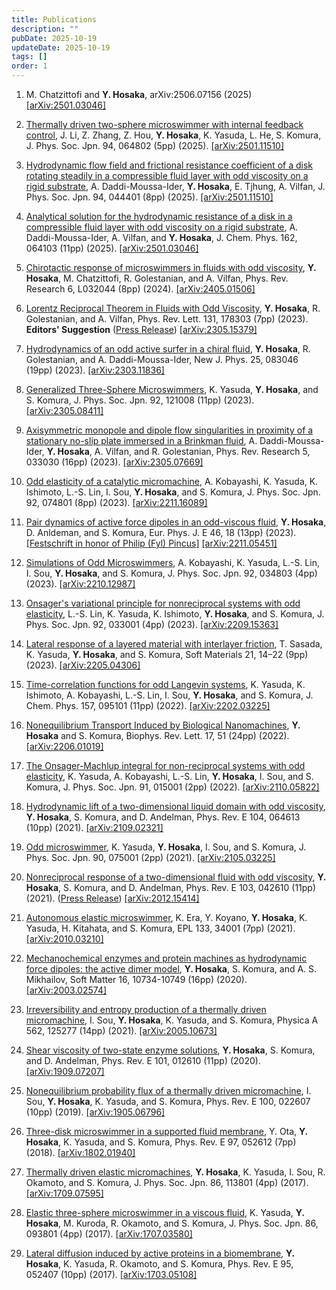 ```yaml
---
title: Publications
description: ""
pubDate: 2025-10-19
updateDate: 2025-10-19
tags: []
order: 1
---
```

1.    M. Chatzittofi and **Y. Hosaka**,
    arXiv:2506.07156 (2025)
    [[arXiv:2501.03046]](https://arxiv.org/abs/2501.03046)

1.  [Thermally driven two-sphere microswimmer with internal feedback control](https://doi.org/10.7566/JPSJ.94.064802),
    J. Li, Z. Zhang, Z. Hou, **Y. Hosaka**, K. Yasuda, L. He, S. Komura,
    J. Phys. Soc. Jpn. 94, 064802 (5pp) (2025). [[arXiv:2501.11510]](https://doi.org/10.48550/arXiv.2502.20752)

1.  [Hydrodynamic flow field and frictional resistance coefficient of a disk rotating steadily in a compressible fluid layer with odd viscosity on a rigid substrate](https://doi.org/10.7566/jpsj.94.044401),
    A. Daddi-Moussa-Ider, **Y. Hosaka**, E. Tjhung, A. Vilfan,
    J. Phys. Soc. Jpn. 94, 044401 (8pp) (2025). [[arXiv:2501.11510]](https://arxiv.org/abs/2501.11510)

1.  [Analytical solution for the hydrodynamic resistance of a disk in a compressible fluid layer with odd viscosity on a rigid substrate](https://doi.org/10.1063/5.0249623),
    A. Daddi-Moussa-Ider, A. Vilfan, and **Y. Hosaka**,
    J. Chem. Phys. 162, 064103 (11pp) (2025).
    [[arXiv:2501.03046]](https://arxiv.org/abs/2501.03046)

1.  [Chirotactic response of microswimmers in fluids with odd viscosity](https://doi.org/10.1103/PhysRevResearch.6.L032044),
    **Y. Hosaka**, M. Chatzittofi, R. Golestanian, and A. Vilfan,
    Phys. Rev. Research 6, L032044 (8pp) (2024).
    [[arXiv:2405.01506]](https://arxiv.org/abs/2405.01506)

1.  [Lorentz Reciprocal Theorem in Fluids with Odd Viscosity](https://doi.org/10.1103/PhysRevLett.131.178303),
    **Y. Hosaka**, R. Golestanian, and A. Vilfan,
    Phys. Rev. Lett. 131, 178303 (7pp) (2023). **Editors' Suggestion** ([Press Release](https://www.ds.mpg.de/4035034/231127_Hosaka_Lorentz)) [[arXiv:2305.15379]](https://arxiv.org/abs/2305.15379)

1.  [Hydrodynamics of an odd active surfer in a chiral fluid](https://doi.org/10.1088/1367-2630/aceea4),
    **Y. Hosaka**, R. Golestanian, and A. Daddi-Moussa-Ider,
    New J. Phys. 25, 083046 (19pp) (2023). [[arXiv:2303.11836]](https://arxiv.org/abs/2303.11836)

1.  [Generalized Three-Sphere Microswimmers](https://doi.org/10.7566/JPSJ.92.121008),
    K. Yasuda, **Y. Hosaka**, and S. Komura,
    J. Phys. Soc. Jpn. 92, 121008 (11pp) (2023). [[arXiv:2305.08411]](https://arxiv.org/abs/2305.08411)

1.  [Axisymmetric monopole and dipole flow singularities in proximity of a stationary no-slip plate immersed in a Brinkman fluid](https://doi.org/10.1103/PhysRevResearch.5.033030),
    A. Daddi-Moussa-Ider, **Y. Hosaka**, A. Vilfan, and R. Golestanian,
    Phys. Rev. Research 5, 033030 (16pp) (2023). [[arXiv:2305.07669]](https://arxiv.org/abs/2305.07669)

1.  [Odd elasticity of a catalytic micromachine](https://doi.org/10.7566/JPSJ.92.074801),
    A. Kobayashi, K. Yasuda, K. Ishimoto, L.-S. Lin, I. Sou, **Y. Hosaka**, and S. Komura,
    J. Phys. Soc. Jpn. 92, 074801 (8pp) (2023). [[arXiv:2211.16089]](https://arxiv.org/abs/2211.16089)

1.  [Pair dynamics of active force dipoles in an odd-viscous fluid](https://doi.org/10.1140/epje/s10189-023-00265-y),
    **Y. Hosaka**, D. Anldeman, and S. Komura,
    Eur. Phys. J. E 46, 18 (13pp) (2023). [[Festschrift in honor of Philip (Fyl) Pincus](https://link.springer.com/journal/10189/topicalCollection/AC_bd54a1901a518e2ef0f8b85e74f68302)] [[arXiv:2211.05451]](https://arxiv.org/abs/2211.05451)

1.  [Simulations of Odd Microswimmers](https://doi.org/10.7566/JPSJ.92.034803),
    A. Kobayashi, K. Yasuda, L.-S. Lin, I. Sou, **Y. Hosaka**, and S. Komura,
    J. Phys. Soc. Jpn. 92, 034803 (4pp) (2023). [[arXiv:2210.12987]](https://arxiv.org/abs/2210.12987)

1.  [Onsager's variational principle for nonreciprocal systems with odd elasticity](https://doi.org/10.7566/JPSJ.92.033001),
    L.-S. Lin, K. Yasuda, K. Ishimoto, **Y. Hosaka**, and S. Komura,
    J. Phys. Soc. Jpn. 92, 033001 (4pp) (2023). [[arXiv:2209.15363]](https://arxiv.org/abs/2209.15363)

1.  [Lateral response of a layered material with interlayer friction](https://doi.org/10.1080/1539445X.2022.2115514),
    T. Sasada, K. Yasuda, **Y. Hosaka**, and S. Komura,
    Soft Materials 21, 14–22 (9pp) (2023). [[arXiv:2205.04306]](https://arxiv.org/abs/2205.04306)

1.  [Time-correlation functions for odd Langevin systems](https://doi.org/10.1063/5.0095969),
    K. Yasuda, K. Ishimoto, A. Kobayashi, L.-S. Lin, I. Sou, **Y. Hosaka**, and S. Komura,
    J. Chem. Phys. 157, 095101 (11pp) (2022). [[arXiv:2202.03225]](https://arxiv.org/abs/2202.03225)

1.  [Nonequilibrium Transport Induced by Biological Nanomachines](https://doi.org/10.1142/S1793048022310026),
    **Y. Hosaka** and S. Komura,
    Biophys. Rev. Lett. 17, 51 (24pp) (2022). [[arXiv:2206.01019]](https://arxiv.org/abs/2206.01019)

1.  [The Onsager-Machlup integral for non-reciprocal systems with odd elasticity](https://doi.org/10.7566/JPSJ.91.015001),
    K. Yasuda, A. Kobayashi, L.-S. Lin, **Y. Hosaka**, I. Sou, and S. Komura,
    J. Phys. Soc. Jpn. 91, 015001 (2pp) (2022). [[arXiv:2110.05822]](https://arxiv.org/abs/2110.05822)

1.  [Hydrodynamic lift of a two-dimensional liquid domain with odd viscosity](https://doi.org/10.1103/PhysRevE.104.064613),
    **Y. Hosaka**, S. Komura, and D. Andelman,
    Phys. Rev. E 104, 064613 (10pp) (2021). [[arXiv:2109.02321]](https://arxiv.org/abs/2109.02321)

1.  [Odd microswimmer](https://doi.org/10.7566/JPSJ.90.075001),
    K. Yasuda, **Y. Hosaka**, I. Sou, and S. Komura,
    J. Phys. Soc. Jpn. 90, 075001 (2pp) (2021). [[arXiv:2105.03225]](https://arxiv.org/abs/2105.03225)

1.  [Nonreciprocal response of a two-dimensional fluid with odd viscosity](https://doi.org/10.1103/PhysRevE.103.042610),
    **Y. Hosaka**, S. Komura, and D. Andelman,
    Phys. Rev. E 103, 042610 (11pp) (2021). ([Press Release](https://www.tmu.ac.jp/news/topics/30902.html)) [[arXiv:2012.15414]](https://arxiv.org/abs/2012.15414)

1.  [Autonomous elastic microswimmer](https://doi.org/10.1209/0295-5075/133/34001),
    K. Era, Y. Koyano, **Y. Hosaka**, K. Yasuda, H. Kitahata, and S. Komura,
    EPL 133, 34001 (7pp) (2021). [[arXiv:2010.03210]](https://arxiv.org/abs/2010.03210)

1.  [Mechanochemical enzymes and protein machines as hydrodynamic force dipoles: the active dimer model](https://doi.org/10.1039/D0SM01138J),
    **Y. Hosaka**, S. Komura, and A. S. Mikhailov,
    Soft Matter 16, 10734-10749 (16pp) (2020). [[arXiv:2003.02574]](https://arxiv.org/abs/2003.02574)

1.  [Irreversibility and entropy production of a thermally driven micromachine](https://doi.org/10.1016/j.physa.2020.125277),
    I. Sou, **Y. Hosaka**, K. Yasuda, and S. Komura,
    Physica A 562, 125277 (14pp) (2021). [[arXiv:2005.10673]](https://arxiv.org/abs/2005.10673)

1.  [Shear viscosity of two-state enzyme solutions](https://doi.org/10.1103/PhysRevE.101.012610),
    **Y. Hosaka**, S. Komura, and D. Andelman,
    Phys. Rev. E 101, 012610 (11pp) (2020). [[arXiv:1909.07207]](https://arxiv.org/abs/1909.07207)

1.  [Nonequilibrium probability flux of a thermally driven micromachine](https://doi.org/10.1103/PhysRevE.100.022607),
    I. Sou, **Y. Hosaka**, K. Yasuda, and S. Komura,
    Phys. Rev. E 100, 022607 (10pp) (2019). [[arXiv:1905.06796]](https://arxiv.org/abs/1905.06796)

1.  [Three-disk microswimmer in a supported fluid membrane](https://doi.org/10.1103/PhysRevE.97.052612),
    Y. Ota, **Y. Hosaka**, K. Yasuda, and S. Komura,
    Phys. Rev. E 97, 052612 (7pp) (2018). [[arXiv:1802.01940]](https://arxiv.org/abs/1802.01940)

1.  [Thermally driven elastic micromachines](https://doi.org/10.7566/JPSJ.86.113801),
    **Y. Hosaka**, K. Yasuda, I. Sou, R. Okamoto, and S. Komura,
    J. Phys. Soc. Jpn. 86, 113801 (4pp) (2017). [[arXiv:1709.07595]](https://arxiv.org/abs/1709.07595)

1.  [Elastic three-sphere microswimmer in a viscous fluid](https://doi.org/10.7566/JPSJ.86.093801),
    K. Yasuda, **Y. Hosaka**, M. Kuroda, R. Okamoto, and S. Komura,
    J. Phys. Soc. Jpn. 86, 093801 (4pp) (2017). [[arXiv:1707.03580]](https://arxiv.org/abs/1707.03580)

1.  [Lateral diffusion induced by active proteins in a biomembrane](https://doi.org/10.1103/PhysRevE.95.052407),
    **Y. Hosaka**, K. Yasuda, R. Okamoto, and S. Komura,
    Phys. Rev. E 95, 052407 (10pp) (2017). [[arXiv:1703.05108]](https://arxiv.org/abs/1703.05108)
